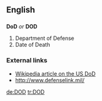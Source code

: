 {{see|död}}
==English==

==={{initialism}}===
'''DoD''' ''or'' '''DOD'''

#Department of Defense
#Date of Death

===External links===
*[[w:Department of Defense|Wikipedia article on the US DoD]]
* http://www.defenselink.mil/

[[de:DOD]]
[[tr:DOD]]